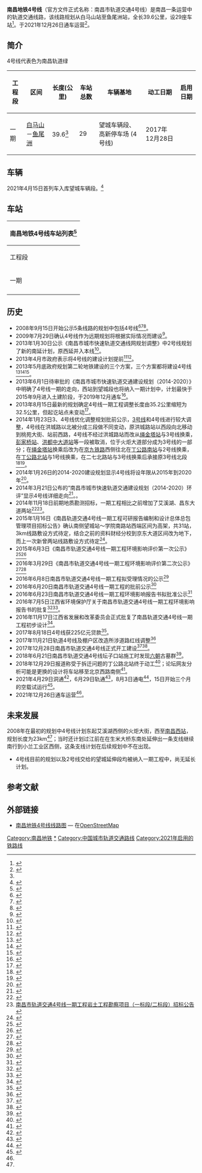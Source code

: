{{noteTA
|G1 =Transport}}
{{Infobox rail line
| rail_name= 南昌地铁4号线
| other_name= 
| banner_color=#{{南昌地铁识别色|4}}
| sec_banner_color=
| third_banner_color=
| logo_filename=
| logo_note=
| image=
| imagesize=
| caption=
<!--以下内容将显示在“概览”小栏-->
| code_name=
| locale=[[江西省|江西省]][[南昌市|南昌市]]
| service_type=[[城市轨道交通|城市轨道交通]]
| network=[[南昌地铁|南昌地铁]]
| status={{green|已投运}}
| stations=29
| start=[[白马山站_(南昌)|白马山]]<br />[[鱼尾洲站|鱼尾洲]]
| standard=[[路权|独立路权]]
| character=地下、高架
<!--以下内容将显示在“技术数据”小栏-->
| system_length={{convert|39.6|km}}<ref name=Line4 />
| length_in_operation=
| total_length=
| tracklength=
| track=
| average_station_distance=
| max_speed=<!--80km/h-->
| orbital_plane=
| track_gauge={{RailGauge|sg}}
| distance_between_mainlines=
| min_radius=
| max_grade=
| block_signal=
| engine=
| electrified=<!--[[接触网供电|接触网供电]]，1500[[伏特|V]] [[直流电|DC]]-->
| control=
| depot=望城车辆段<br />高新停车场 (4号线)
| rollingstock=
| fleet_size=B型车6节编组
<!--以下内容将显示在“运营信息”小栏-->
| begin_operation=2021年12月26日
| end_operation=
| operation_note=
| open_operation=
| time_first=
| time_last=
| ridership=
| owner=
| operator=
| system_map=
| mapimage_width=
| route_map_title=
| route_map={{Infobox rdt|南昌轨道交通4号线RDT|navbar=1}}
| collapsed=true
}}
'''南昌地铁4号线'''（官方文件正式名称：南昌市轨道交通4号线）是南昌一条运营中的轨道交通线路，该线路规划从白马山站至鱼尾洲站，全长39.6公里，设29座车站<ref name=Line4>{{cite web|url=https://www.ncnews.com.cn/xwzx/ncxw/jrnc/202112/t20211209_1776600.html|title=地铁4号线一期工程通过竣工验收　线路全长39.6公里|access-date=2021-12-24|archive-date=2021-12-24|archive-url=https://web.archive.org/web/20211224035208/https://www.ncnews.com.cn/xwzx/ncxw/jrnc/202112/t20211209_1776600.html}}</ref>。于2021年12月26日通车运营<ref name=":0">{{Cite web|title=南昌地铁4号线今日开通！-江西新闻网-大江网（中国江西网）|url=https://jiangxi.jxnews.com.cn/system/2021/12/26/019490103.shtml|access-date=2021-12-28|work=jiangxi.jxnews.com.cn|archive-date=2021-12-28|archive-url=https://web.archive.org/web/20211228073956/https://jiangxi.jxnews.com.cn/system/2021/12/26/019490103.shtml}}</ref>。

== 简介 ==
4号线代表色为南昌轨道绿{{color|#{{南昌地铁识别色|4}}|■}}

{| class="wikitable" style="text-align: center;"
|-
! 工程段 !! 区间 !! 长度(公里) !! 车站总数 !! 车辆基地 !! 动工日期 !! 启用日期
|-
| 一期 || [[白马山站_(南昌)|白马山]]－[[鱼尾洲站|鱼尾洲]] || 39.6<ref name=Line4 /> || 29 || 望城车辆段、高新停车场 (4号线) || 2017年12月28日 || {{planned|2021年12月26日}}
|}

== 车辆 ==
{{Main|南昌地铁4号线电客车}}2021年4月15日首列车入库望城车辆段。<ref>{{Cite web|title=南昌地铁4号线望城车辆段迎首列车入库|url=http://jx.people.com.cn/n2/2021/0415/c190260-34677686.html|access-date=2021-12-28|work=jx.people.com.cn|archive-date=2021-05-09|archive-url=https://web.archive.org/web/20210509075447/https://jx.people.com.cn/n2/2021/0415/c190260-34677686.html}}</ref>

== 车站 ==
{| class="wikitable" style="text-align:center"
|- 
! colspan=9 style="border-bottom:#{{南昌地铁识别色|4}} solid 5px"| 南昌地铁4号线车站列表<ref>{{Cite web|url=http://www.ncmtr.com/index.php?s=/Home/News/detail/id/1896.html|title=2、3号线站点更名及4号线命名方案获批。|accessdate=2017-02-08|4=|archive-date=2017-02-09|archive-url=https://web.archive.org/web/20170209022557/http://www.ncmtr.com/index.php?s=%2Fhome%2Fnews%2Fdetail%2Fid%2F1896.html|dead-url=no}}</ref>
|-
! 工程段
! 车站名称
! 里程<br />（km）
! 站距<br />（km）
! 车站<br />类型
! 站台<br />类型
! 换乘线路
! 所在地区
! 实际管辖
|-
| rowspan=29|一期
| [[白马山站_(南昌)|白马山]]
| 
| 
| 高架
| 
| {{n/a}}
| colspan="2" rowspan="2" |[[新建区|新建区]]
|-
| [[裕丰街站|裕丰街]]
| 
| 
| 高架
| 
| {{n/a}}
|-
| [[璜溪站|璜溪]]
| 
| 
| 高架
| 
| {{n/a}}
| colspan="2" |[[新建区|新建区]]/[[红谷滩区|红谷滩区]]
|-
| [[中堡站_(南昌)|中堡]]
| 
| 
| 高架
| 
| {{n/a}}
| colspan="2" rowspan="5" |[[红谷滩区|红谷滩区]]
|-
| [[礼庄山站|礼庄山]]
| 
| 
| 地下
| 
| {{n/a}}
|-
| [[西站南广场站|西站南广场]]
| 
| 
| 地下
| 
| {{南昌地铁线路名|2|block}}
|-
| [[怀玉山大道站|怀玉山大道]]
| 
| 
| 地下
| 
| {{n/a}}
|-
| [[安丰站|安丰]]
| 
| 
| 地下
| 
| {{n/a}}
|-
| [[东新站_(南昌)|东新]]
| 
| 
| 地下
| 
| {{n/a}}
| rowspan=2 colspan=2|[[南昌县|南昌县]]
|-
| [[新洪城大市场站|新洪城大市场]]
| 
| 
| 地下
| 
| {{n/a}}
|-
| [[丁家洲站|丁家洲]]
| 
| 
| 地下
| 
| {{n/a}}
| rowspan=9 colspan=2|[[西湖区_(南昌市)|西湖区]]
|-
| [[观洲站|观洲]]
| 
| 
| 地下
| 
| {{n/a}}
|-
| [[云天路站|云天路]]
| 
| 
| 地下
| 
| {{南昌地铁线路名|5|block}}（规划中）
|-
| [[灌婴路站|灌婴路]]
| 
| 
| 地下
| 
| {{n/a}}
|-
| [[南昌大桥东站|南昌大桥东]]
| 
| 
| 地下
| 
| {{n/a}}
|-
| [[桃苑站|桃苑]]
| 
| 
| 地下
| 
| {{n/a}}
|-
| [[绳金塔站|绳金塔]]
| 
| 
| 地下
| 
| {{南昌地铁线路名|3|block}}
|-
| [[坛子口站|坛子口]]
| 
| 
| 地下
| 
| {{n/a}}
|-
| [[丁公路南站|丁公路南]]
| 
| 
| 地下
| 
| {{南昌地铁线路名|2|block}}
|-
| [[丁公路北站|丁公路北]]
| 
| 
| 地下
| 
| {{南昌地铁线路名|1|block}}
| colspan=2|[[东湖区|东湖区]]/[[西湖区_(南昌市)|西湖区]]
|-
| [[人民公园站_(南昌市)|人民公园]]
| 
| 
| 地下
| 
| {{n/a}}
| rowspan=4 colspan=2|[[东湖区|东湖区]]
|-
| [[上沙沟站|上沙沟]]
| 
| 
| 地下
| 
| {{南昌地铁线路名|3|block}}
|-
| [[起凤路站|起凤路]]
| 
| 
| 地下
| 
| {{n/a}}
|-
| [[七里站_(南昌)|七里]]
| 
| 
| 地下
| 
| {{n/a}}
|-
| [[民园路西站|民园路西]]
| 
| 
| 地下
| 
| {{n/a}}
| colspan=2|[[青山湖区|青山湖区]]
|-
| [[火炬站|火炬]]
| 
| 
| 地下
| 
| {{南昌地铁线路名|5|block}}（规划中）
| rowspan=4 |[[青山湖区|青山湖区]]
| [[青山湖区|青山湖区]]/[[南昌高新开发区|高新区]]
|-
| [[北沥站|北沥]]
| 
| 
| 地下
| 
| {{n/a}}
| rowspan=3 |[[南昌高新开发区|高新区]]
|-
| [[科技城站_(南昌)|科技城]]
| 
| 
| 地下
| 
| {{n/a}}
|-
| [[鱼尾洲站|鱼尾洲]]
| 
| 
| 地下
| 
| {{n/a}}
|-
|}

== 历史 ==
* 2008年9月15日开始公示5条线路的规划中包括4号线<ref>{{Cite web |url=http://www.lsnc.cn/gs/gdbgs.html |title=南昌市城市快速轨道交通线网及建设规划公众征询意见 |accessdate=2013-06-06 |archive-date=2013-07-20 |archive-url=https://web.archive.org/web/20130720103017/http://www.lsnc.cn/gs/gdbgs.html |dead-url=yes }}</ref><ref>{{Cite web |url=http://www.jxgdw.com/jxgd/xwzxztmb/2008jxx/knc/userobject1ai845634.html |title=南昌地铁远景规划征询民意 将有5条地铁线路 |accessdate=2013-06-06 |archive-date=2016-03-03 |archive-url=https://web.archive.org/web/20160303222001/http://www.jxgdw.com/jxgd/xwzxztmb/2008jxx/knc/userobject1ai845634.html |dead-url=yes }}</ref><ref name="#1">{{Cite web |url=http://jiangxi.jxnews.com.cn/system/2008/10/16/002860601.shtml |title=南昌地铁远景规划征询民意(图) |access-date=2013-06-06 |archive-url=https://web.archive.org/web/20170831092056/http://jiangxi.jxnews.com.cn/system/2008/10/16/002860601.shtml |archive-date=2017-08-31 |dead-url=yes }}</ref>。
* 2009年7月29日确认4号线作为远期规划将根据实际情况而建设<ref>{{Cite web |url=http://www.ncnews.com.cn/ncxw/bwyc/t20090729_469995.htm |title=南昌地铁线路站点公布 1号线2014年通车 |access-date=2013-01-02 |archive-url=https://web.archive.org/web/20140219125225/http://www.ncnews.com.cn/ncxw/bwyc/t20090729_469995.htm |archive-date=2014-02-19 |dead-url=yes }}</ref>。
* 2013年1月30日公示《南昌市城市快速轨道交通线网规划调整》中2号线规划了新的南延计划，原西延并入本线<ref>{{Cite web |url=http://ghj.nc.gov.cn/qtpqgg/3782.jhtml |title=南昌市城市快速轨道交通线网规划调整（九龙湖段）—2号线延长线选线方案 |access-date=2016-07-06 |archive-url=https://web.archive.org/web/20160816205551/http://ghj.nc.gov.cn/qtpqgg/3782.jhtml |archive-date=2016-08-16 |dead-url=yes }}</ref>。
* 2013年4月市政府表示将4号线的建设计划提前<ref>{{Cite web |url=http://jiangxi.jxnews.com.cn/system/2013/04/11/012366266.shtml |title=南昌考虑再建五条地铁线 拟规划到十号线形成半小时经济圈 |access-date=2013-06-06 |archive-date=2020-08-07 |archive-url=https://web.archive.org/web/20200807074526/http://jiangxi.jxnews.com.cn/system/2013/04/11/012366266.shtml |dead-url=no }}</ref><ref>{{Cite web |url=http://jiangxi.jxnews.com.cn/system/2013/04/17/012375524_02.shtml |title=南昌市市长陈俊卿：2015年五条地铁全部开建 |access-date=2013-06-06 |archive-date=2020-08-07 |archive-url=https://web.archive.org/web/20200807074641/http://jiangxi.jxnews.com.cn/system/2013/04/17/012375524_02.shtml |dead-url=no }}</ref>。
* 2013年5月底政府规划第二轮地铁建设的三个方案，三个方案都将建设4号线<ref>{{Cite web |url=http://jndsb.jxnews.com.cn/system/2013/05/31/012446645.shtml |title=明年进入第二轮地铁建设期 |access-date=2013-08-17 |archive-date=2019-06-10 |archive-url=https://web.archive.org/web/20190610094729/http://jndsb.jxnews.com.cn/system/2013/05/31/012446645.shtml |dead-url=no }}</ref><ref>{{Cite web |url=http://www.ncnews.com.cn/ncxw/jrnc/t20130531_1024778.htm |title=南昌未来7年有望建成3至4条地铁 |access-date=2013-08-11 |archive-url=https://web.archive.org/web/20130909090344/http://www.ncnews.com.cn/ncxw/jrnc/t20130531_1024778.htm |archive-date=2013-09-09 |dead-url=yes }}</ref><ref>{{Cite web |url=http://jiangxi.jxnews.com.cn/system/2013/05/30/012446400.shtml |title=专家把脉南昌地铁第二轮建设规划 三套方案备选 |access-date=2013-06-06 |archive-date=2020-08-07 |archive-url=https://web.archive.org/web/20200807074422/http://jiangxi.jxnews.com.cn/system/2013/05/30/012446400.shtml |dead-url=no }}</ref>。
* 2013年6月1日待审批的《南昌市城市快速轨道交通建设规划（2014-2020）》中明确了4号线一期的走向，西站到望城段也将纳入一期计划中，计划最快于2015年9月进入土建阶段，于2019年12月通车<ref>{{Cite web |url=http://jiangxi.jxnews.com.cn/system/2013/06/02/012449170.shtml |title=地铁3号线一期工程明年下半年或开工 |access-date=2013-06-06 |archive-date=2020-08-07 |archive-url=https://web.archive.org/web/20200807074621/http://jiangxi.jxnews.com.cn/system/2013/06/02/012449170.shtml |dead-url=no }}</ref>。
* 2013年8月15日最新的规划确定4号线一期工程调整长度由35.2公里缩短为32.5公里，但起讫站点未变动<ref>{{Cite web |url=http://www.ncnews.com.cn/ncxw/jrnc/t20130815_1055647.htm |title=南昌地铁1-4号线最新规划出炉 4号线线路有调整 |access-date=2013-08-15 |archive-url=https://web.archive.org/web/20140203231539/http://www.ncnews.com.cn/ncxw/jrnc/t20130815_1055647.htm |archive-date=2014-02-03 |dead-url=yes }}</ref>。
* 2014年1月23日3、4号线优化调整规划批前公示，[[南昌地铁3号线|3号线]]和4号线进行较大调整，4号线在洪城路以北被分成三段做不同变动，原洪城路站以西段向北移动到桃苑大街、站前西路，4号线不经过洪城路站而改从[[绳金塔站|绳金塔站]]与3号线换乘，[[彭家桥站|彭家桥站]]、[[洪都中大道站|洪都中大道站]]等一段被取消，位于火炬大道部分成为3号线的一部分；在[[绳金塔站|绳金塔站]]换乘后改为在[[京九铁路|京九铁路]]西侧往北在[[丁公路南站|丁公路南站]]与2号线换乘，在[[丁公路北站|丁公路北站]]与1号线换乘，在二七北路站与3号线换乘后承接原3号线北段<ref>{{Cite web |url=http://jiangxi.jxnews.com.cn/system/2014/01/23/012919119.shtml |title=南昌地铁3、4号线规划调整 4号线调整较大 线路增加8公里 |accessdate=2014-01-23 |archive-date=2018-12-27 |archive-url=https://web.archive.org/web/20181227085100/http://jiangxi.jxnews.com.cn/system/2014/01/23/012919119.shtml |dead-url=no }}</ref><ref>{{Cite web |url=http://ghj.nc.gov.cn/qtpqgg/6540.jhtml |title=南昌市轨道交通3、4号线优化调整规划批前公示 |access-date=2016-07-06 |archive-url=https://web.archive.org/web/20161014013008/http://ghj.nc.gov.cn/qtpqgg/6540.jhtml |archive-date=2016-10-14 |dead-url=yes }}</ref>。
* 2014年1月26日的2014-2020建设规划显示4号线将设年限从2015年到2020年<ref>{{Cite web |url=http://www.ncmtr.com/newsshow.php?id=1778 |title=南昌市城市快速轨道交通建设规划（2014-2020）社会稳定风险分析公众参与信息公告 |accessdate=2014-02-05 |archive-date=2014-02-05 |archive-url=https://web.archive.org/web/20140205091417/http://www.ncmtr.com/newsshow.php?id=1778 |dead-url=yes }}</ref>。
* 2014年3月21日公布的“南昌市城市快速轨道交通建设规划（2014-2020）环评”显示4号线详细走向<ref>{{Cite web |url=http://www.ncmtr.com/newsshow.php?id=1882 |title=南昌市城市快速轨道交通建设规划（2014-2020）环评公众意见征询 |accessdate=2014-03-24 |archive-date=2014-03-24 |archive-url=https://web.archive.org/web/20140324131027/http://www.ncmtr.com/newsshow.php?id=1882 |dead-url=yes }}</ref>。。
* 2014年11月18日前期地质勘测招标，一期工程相比之前增加了艾溪湖、昌东大道两站<ref>{{Cite web |url=http://www.jxtb.org.cn/jxzbtb/zbgg/20141118/161323.htm |title=南昌市轨道交通4号线一期工程岩土工程勘察项目（一标段/二标段）招标公告 |accessdate=2014-11-25 |archive-date=2016-03-04 |archive-url=https://web.archive.org/web/20160304092915/http://www.jxtb.org.cn/jxzbtb/zbgg/20141118/161323.htm |dead-url=yes }}</ref><ref>[http://www.ncmtr.com/newsshow.php?id=2264 南昌市轨道交通4号线一期工程岩土工程勘察项目（一标段/二标段）招标公告]{{dead link|date=2017年11月 |bot=InternetArchiveBot |fix-attempted=yes }}</ref>。
* 2015年1月16日《南昌轨道交通4号线一期工程可研报告编制和设计总体总包管理项目招标公告》确认南侧望城站～学院南路站西端区间为高架，共31站，3km线路敷设方式待定，结合之前的资料财经分校到京东大道区间改为地下，而上一次新曾两站线路敷设方式待定<ref>{{Cite web |url=http://ncmtr.com/newsshow.php?id=2374 |title=南昌轨道交通4号线一期工程可研报告编制和设计总体总包管理项目招标公告 |accessdate=2015-01-16 |archive-date=2015-04-17 |archive-url=https://web.archive.org/web/20150417112714/http://www.ncmtr.com/newsshow.php?id=2374 |dead-url=yes }}</ref>。
* 2015年6月3日《南昌市轨道交通4号线一期工程环境影响评价第一次公示》<ref>{{Cite web |url=http://www.nc.gov.cn/xwzx/tzgg/201506/t20150603_766433.htm |title=南昌市轨道交通4号线一期工程环境影响评价第一次公示 |access-date=2015-06-04 |archive-url=https://web.archive.org/web/20150611020950/http://www.nc.gov.cn/xwzx/tzgg/201506/t20150603_766433.htm |archive-date=2015-06-11 |dead-url=yes }}</ref><ref>{{Cite web |url=http://news.ncnews.com.cn/ncxw/bwyc/2015-06/03/content_1368090.htm |title=南昌市轨道交通4号线设5座高架车站 25座地下站 |access-date=2015-06-04 |archive-date=2019-08-10 |archive-url=https://web.archive.org/web/20190810064805/http://news.ncnews.com.cn/ncxw/bwyc/2015-06/03/content_1368090.htm }}</ref>
* 2016年3月29日《南昌市轨道交通4号线一期工程环境影响评价第二次公示》<ref>{{Cite web |url=http://www.nc.gov.cn/xwzx/tzgg/201603/t20160329_804442.htm |title=南昌市轨道交通4号线一期工程环境影响评价第二次公示 |access-date=2016-04-27 |archive-url=https://web.archive.org/web/20160514033617/http://www.nc.gov.cn/xwzx/tzgg/201603/t20160329_804442.htm |archive-date=2016-05-14 |dead-url=yes }}</ref><ref>{{Cite web |url=http://www.nc.gov.cn/xwzx/tzgg/201603/t20160329_804443.htm |title=南昌市轨道交通4号线一期工程社会稳定风险评价公示 |access-date=2016-04-27 |archive-url=https://web.archive.org/web/20160514020709/http://www.nc.gov.cn/xwzx/tzgg/201603/t20160329_804443.htm |archive-date=2016-05-14 |dead-url=yes }}</ref>
* 2016年6月8日南昌市轨道交通4号线一期工程拟受理情况的公示<ref>{{Cite web |url=http://www.jxepb.gov.cn/ZWGK/HPC/JSXMHP/HPJB/2016/771434ec2fe54879b9f497f4215c0411.htm |title=南昌市轨道交通4号线一期工程拟受理情况的公示 |access-date=2016-07-05 |archive-url=https://web.archive.org/web/20170111044152/http://www.jxepb.gov.cn/ZWGK/HPC/JSXMHP/HPJB/2016/771434ec2fe54879b9f497f4215c0411.htm |archive-date=2017-01-11 |dead-url=yes }}</ref>
* 2016年6月20日南昌市轨道交通4号线一期工程的批前公示<ref>{{Cite web |url=http://www.jxjst.gov.cn/chengxiangguihua/gongshigonggao/2016-06-20/63424.html |title=关于南昌市轨道交通4号线一期工程的批前公示 |accessdate=2016-06-22 |archive-date=2017-01-11 |archive-url=https://web.archive.org/web/20170111050654/http://www.jxjst.gov.cn/chengxiangguihua/gongshigonggao/2016-06-20/63424.html |dead-url=yes }}</ref>
* 2016年6月23日南昌市轨道交通4号线一期工程环境影响报告书拟批准公示<ref>{{Cite web |url=http://www.jxepb.gov.cn/ZWGK/HPC/JSXMHP/SLXM/2016/c652cdf1baa94fc0ab8acef952fde26c.htm |title=南昌市轨道交通4号线一期工程环境影响报告书拟批准公示 |access-date=2016-07-05 |archive-url=https://web.archive.org/web/20160816044624/http://www.jxepb.gov.cn/ZWGK/HPC/JSXMHP/SLXM/2016/c652cdf1baa94fc0ab8acef952fde26c.htm |archive-date=2016-08-16 |dead-url=yes }}</ref>
* 2016年7月5日江西省环境保护厅关于南昌市轨道交通4号线一期工程环境影响报告书的批复<ref>{{Cite web |url=http://www.jxepb.gov.cn/resource/webFiles/20160704102321.doc |title=江西省环境保护厅关于南昌市轨道交通4号线一期工程环境影响报告书的批复 |access-date=2016-07-05 |archive-url=https://web.archive.org/web/20160816032937/http://www.jxepb.gov.cn/resource/webFiles/20160704102321.doc |archive-date=2016-08-16 |dead-url=yes }}</ref><ref>{{Cite web |url=http://jiangxi.jxnews.com.cn/system/2016/07/04/015017568.shtml |title=南昌地铁4号线通过环评 |access-date=2016-07-05 |archive-date=2019-08-10 |archive-url=https://web.archive.org/web/20190810190849/http://jiangxi.jxnews.com.cn/system/2016/07/04/015017568.shtml |dead-url=no }}</ref>。
* 2016年11月17日江西省发展和改革委员会正式批复了南昌轨道交通4号线一期工程初步设计<ref>{{Cite web|url=http://www.ncmtr.com/index.php?s=/Home/News/detail/id/1722.html|title=4号线一期工程初步设计获得批复|accessdate=2017-06-16|author=|date=|work=www.ncmtr.com|publisher=|archive-date=2019-08-09|archive-url=https://web.archive.org/web/20190809132528/http://www.ncmtr.com/index.php?s=%2FHome%2FNews%2Fdetail%2Fid%2F1722.html}}</ref>。
* 2017年8月18日4号线获225亿元贷款<ref>{{Cite web|url=http://jiangxi.jxnews.com.cn/system/2017/08/18/016348884.shtml|title=南昌地铁4号线获225亿元贷款 破江西单项贷款记录（视频）-江西新闻网-中国江西网首页|accessdate=2017-08-29|work=jiangxi.jxnews.com.cn|archive-date=2019-08-08|archive-url=https://web.archive.org/web/20190808191624/http://jiangxi.jxnews.com.cn/system/2017/08/18/016348884.shtml|dead-url=no}}</ref>。
* 2017年11月21日轨道4号线及棚户区改造所涉道路红线调整<ref>{{Cite web|url=http://ghj.nc.gov.cn/qtpqgg/16416.jhtml|title=轨道4号线及棚户区改造所涉道路红线调整|accessdate=2017-11-28|author=|date=|work=ghj.nc.gov.cn|publisher=}}{{Dead link|date=2019年10月 |bot=InternetArchiveBot |fix-attempted=yes }}</ref>
*2017年12月28日南昌市轨道交通4号线正式开工建设<ref>{{Cite web|url=http://jiangxi.jxnews.com.cn/system/2017/12/28/016663072.shtml|title=南昌地铁4号线今开工 2021年开通 将有5.5公里高架线|accessdate=2019-01-02|author=|date=|work=jiangxi.jxnews.com.cn|publisher=|archive-date=2019-08-10|archive-url=https://web.archive.org/web/20190810172657/http://jiangxi.jxnews.com.cn/system/2017/12/28/016663072.shtml|dead-url=no}}</ref><ref>{{Cite web|url=http://jiangxi.jxnews.com.cn/system/2017/12/29/016663666.shtml|title=南昌地铁4号线开建|accessdate=2019-01-02|author=|date=|work=jiangxi.jxnews.com.cn|publisher=|archive-date=2019-08-10|archive-url=https://web.archive.org/web/20190810161028/http://jiangxi.jxnews.com.cn/system/2017/12/29/016663666.shtml|dead-url=no}}</ref>。
*2018年6月21日南昌市轨道交通4号线坛子口站施工时发现[[六朝|六朝]]古墓群<ref>{{Cite web|url=http://www.ncnews.com.cn/xwzx/ncxw/bwzg_rd/201806/t20180621_1297547.html|title=地铁4号线坛子口站“掘醒”千年古墓群 - 南昌新闻网|accessdate=2019-01-02|work=www.ncnews.com.cn|archive-date=2019-09-09|archive-url=https://web.archive.org/web/20190909093823/http://www.ncnews.com.cn/xwzx/ncxw/bwzg_rd/201806/t20180621_1297547.html|dead-url=yes}}</ref>。
*2018年12月29日报道称受于拆迁问题的丁公路北站终于动工<ref>{{Cite web|url=http://ce.jxcn.cn/system/2018/12/29/017299382.shtml|title=“磨合”一年多 南昌地铁4号线29座车站全线动工|accessdate=2019-01-02|author=|date=|work=ce.jxcn.cn|publisher=|archive-date=2019-08-10|archive-url=https://web.archive.org/web/20190810190849/http://ce.jxcn.cn/system/2018/12/29/017299382.shtml|dead-url=no}}</ref>；论坛网友分析可能是更换的设计将车站移至北京西路南侧<ref>{{Cite web|url=http://gaoloumi.cc/forum.php?mod=viewthread&tid=3169124|title=4号线丁公路北解决，29站全面开工！！！！|accessdate=2019-01-02|author=|date=|work=gaoloumi.cc|publisher=|archive-date=2019-08-09|archive-url=https://web.archive.org/web/20190809093326/http://gaoloumi.cc/forum.php?mod=viewthread&tid=3169124|dead-url=no}}</ref>。
*2021年4月29日洞通<ref>{{Cite web|title=39.6公里！南昌最长地铁线4号线今天全线洞通-江西新闻网-大江网（中国江西网）|url=https://jiangxi.jxnews.com.cn/system/2021/04/29/019264607.shtml|access-date=2021-12-28|work=jiangxi.jxnews.com.cn|archive-date=2021-12-28|archive-url=https://web.archive.org/web/20211228072544/https://jiangxi.jxnews.com.cn/system/2021/04/29/019264607.shtml}}</ref>，6月29日轨通<ref>{{Cite web|title=南昌地铁4号线实现全线“短轨通”-南昌新闻中心-大江网（中国江西网）|url=https://nc.jxnews.com.cn/system/2021/06/29/019322838.shtml|access-date=2021-12-28|work=nc.jxnews.com.cn|archive-date=2021-12-28|archive-url=https://web.archive.org/web/20211228072427/https://nc.jxnews.com.cn/system/2021/06/29/019322838.shtml}}</ref>，8月3日通电<ref>{{Cite web|title=南昌地铁4号线全线“电通”-江西新闻网-大江网（中国江西网）|url=https://jiangxi.jxnews.com.cn/system/2021/08/05/019355486.shtml|access-date=2021-12-28|work=jiangxi.jxnews.com.cn|archive-date=2021-12-28|archive-url=https://web.archive.org/web/20211228072130/https://jiangxi.jxnews.com.cn/system/2021/08/05/019355486.shtml}}</ref>，15日开始三个月的空载试运行<ref>{{Cite web|title=南昌地铁4号线今天开启空载试运行 历时3个月-江西新闻网-大江网（中国江西网）|url=https://jiangxi.jxnews.com.cn/system/2021/08/15/019364974.shtml|access-date=2021-12-28|work=jiangxi.jxnews.com.cn|archive-date=2021-12-28|archive-url=https://web.archive.org/web/20211228071932/https://jiangxi.jxnews.com.cn/system/2021/08/15/019364974.shtml}}</ref>。
*2021年12月26日通车运营<ref name=":0" />。

== 未来发展 ==
2008年在最初的规划中4号线计划东起艾溪湖西侧的火炬大街，西至[[南昌西站|南昌西站]]，规划长度为23km<ref name="#1"/>；当时还计划过江前在在生米大桥东南处延伸出一条支线继续南行到小兰工业区西侧，这条支线计划在后续规划中不在出现。
* 4号线目前的规划以及2号线交给的望城延伸段均被纳入一期工程中，尚无延长计划。

== 参考文献 ==
{{Reflist|colwidth=30em}}

== 外部链接 ==
* [http://www.openstreetmap.org/relation/4129938 南昌地铁4号线线路图] {{Wayback|url=http://www.openstreetmap.org/relation/4129938 |date=20191130140233 }} — 在[[OpenStreetMap|OpenStreetMap]]

{{南昌轨道交通4号线|nocat}}
{{南昌轨道交通}}
{{南昌市公共交通网络}}

[[Category:南昌地铁|Category:南昌地铁]]
[[Category:南昌地铁4号线|*]]
[[Category:中国城市轨道交通路线|Category:中国城市轨道交通路线]]
[[Category:2021年启用的铁路线|Category:2021年启用的铁路线]]